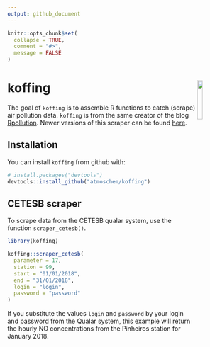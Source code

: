 ```yaml
---
output: github_document
---
```


```r
knitr::opts_chunk$set(
  collapse = TRUE,
  comment = "#>",
  message = FALSE
)
```

# koffing <img src="man/figures/logo.png" align="right" width = "15%">

The goal of `koffing` is to assemble R functions to catch (scrape) air pollution data. `koffing` is from the same creator of the blog [Rpollution](https://rpollution.com). Newer versions of this scraper can be found [here](https://github.com/williamorim/rpollution).

## Installation

You can install `koffing` from github with:

```r
# install.packages("devtools")
devtools::install_github("atmoschem/koffing")
```

## CETESB scraper

To scrape data from the CETESB qualar system, use the function `scraper_cetesb()`.

```r
library(koffing)

koffing::scraper_cetesb(
  parameter = 17, 
  station = 99, 
  start = "01/01/2018", 
  end = "31/01/2018", 
  login = "login", 
  password = "password"
)
```

If you substitute the values `login` and `password` by your login and password from the Qualar system, this example will return the hourly NO concentrations from the Pinheiros station for January 2018.

